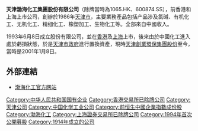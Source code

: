 '''天津渤海化工集團股份有限公司'''（除牌當時為1065.HK、600874.SS），前香港和上海上市公司，創辦於1986年[[天津市|天津市]]，主要業務產品包括产品涉及氯碱、有机化工、无机化工、精细化工、橡塑加工、生物化工等。全部來自中國收入。

1993年6月8日成立股份有限公司，並在[[香港|香港]]及[[上海|上海]]上市，後來由於中國化工進入處於虧損狀態，於是[[天津市|天津市]][[政府|政府]]進行置換資產，現時[[天津創業環保集團股份|天津創業環保集團股份]]至今，當時是2001年1月8日。

==外部連結==
*[http://www.bcig.cn/ 渤海化工官方网站] {{Wayback|url=http://www.bcig.cn/ |date=20210309144635 }}
{{天津市市管国有企业}}
[[Category:中华人民共和国国有企业|Category:中华人民共和国国有企业]]
[[Category:香港交易所已除牌公司|Category:香港交易所已除牌公司]]
[[Category:天津公司|Category:天津公司]]
[[Category:中国化学工业公司|Category:中国化学工业公司]]
[[Category:前恒生中國企業指數成份股|Category:前恒生中國企業指數成份股]]
[[Category:渤海化工|Category:渤海化工]]
[[Category:上海證券交易所已除牌公司|Category:上海證券交易所已除牌公司]]
[[Category:1994年首次公開募股|Category:1994年首次公開募股]]
[[Category:1914年成立的公司|Category:1914年成立的公司]]
